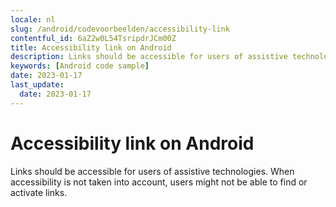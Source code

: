 ```yaml
---
locale: nl
slug: /android/codevoorbeelden/accessibility-link
contentful_id: 6aZ2w0L54TsripdrJCm00Z
title: Accessibility link on Android
description: Links should be accessible for users of assistive technologies.
keywords: [Android code sample]
date: 2023-01-17
last_update:
  date: 2023-01-17
---
```


# Accessibility link on Android

Links should be accessible for users of assistive technologies. When accessibility is not taken into account, users might not be able to find or activate links.

<CodeSample id="accessibility-link" locale="nl" platform="android"/>
